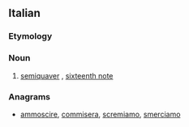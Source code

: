 ==Italian==

===Etymology===
{{prefix|it|semi|croma}}

===Noun===
{{it-noun|f}}

# {{lb|it|music}} [[semiquaver]] {{qualifier|British}}, [[sixteenth note]] {{qualifier|US}}

===Anagrams===
* [[ammoscire#Italian|ammoscire]], [[commisera#Italian|commisera]], [[scremiamo#Italian|scremiamo]], [[smerciamo#Italian|smerciamo]]